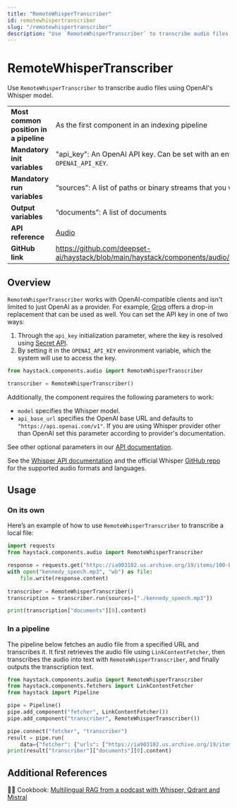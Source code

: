 ```yaml
---
title: "RemoteWhisperTranscriber"
id: remotewhispertranscriber
slug: "/remotewhispertranscriber"
description: "Use `RemoteWhisperTranscriber` to transcribe audio files using OpenAI's Whisper model."
---
```


# RemoteWhisperTranscriber

Use `RemoteWhisperTranscriber` to transcribe audio files using OpenAI's Whisper model.

|  |  |
| --- | --- |
| **Most common position in a pipeline** | As the first component in an indexing pipeline                                                 |
| **Mandatory init variables**           | "api_key": An OpenAI API key. Can be set with an environment variable `OPENAI_API_KEY`.        |
| **Mandatory run variables**            | “sources”: A list of paths or binary streams that you want to transcribe                       |
| **Output variables**                   | “documents”: A list of documents                                                               |
| **API reference**                      | [Audio](/reference/audio-api)                                                                         |
| **GitHub link**                        | https://github.com/deepset-ai/haystack/blob/main/haystack/components/audio/whisper_remote.py |

## Overview

`RemoteWhisperTranscriber` works with OpenAI-compatible clients and isn't limited to just OpenAI as a provider. For example, [Groq](https://console.groq.com/docs/speech-text) offers a drop-in replacement that can be used as well. You can set the API key in one of two ways:

1. Through the `api_key` initialization parameter, where the key is resolved using [Secret API](../../concepts/secret-management.mdx).
2. By setting it in the `OPENAI_API_KEY` environment variable, which the system will use to access the key.

```python
from haystack.components.audio import RemoteWhisperTranscriber

transcriber = RemoteWhisperTranscriber()
```

Additionally, the component requires the following parameters to work:

- `model` specifies the Whisper model.
- `api_base_url` specifies the OpenAI base URL and defaults to `"https://api.openai.com/v1"`. If you are using Whisper provider other than OpenAI set this parameter according to provider's documentation. 

See other optional parameters in our [API documentation](/reference/audio-api).

See the [Whisper API documentation](https://platform.openai.com/docs/guides/speech-to-text) and the official Whisper [GitHub repo](https://github.com/openai/whisper) for the supported audio formats and languages.

## Usage

### On its own

Here’s an example of how to use `RemoteWhisperTranscriber` to transcribe a local file:

```python
import requests
from haystack.components.audio import RemoteWhisperTranscriber

response = requests.get("https://ia903102.us.archive.org/19/items/100-Best--Speeches/EK_19690725_64kb.mp3")
with open("kennedy_speech.mp3", "wb") as file:
    file.write(response.content)
    
transcriber = RemoteWhisperTranscriber()
transcription = transcriber.run(sources=["./kennedy_speech.mp3"])

print(transcription["documents"][0].content)
```

### In a pipeline

The pipeline below fetches an audio file from a specified URL and transcribes it. It first retrieves the audio file using `LinkContentFetcher`, then transcribes the audio into text with `RemoteWhisperTranscriber`, and finally outputs the transcription text.

```python
from haystack.components.audio import RemoteWhisperTranscriber
from haystack.components.fetchers import LinkContentFetcher
from haystack import Pipeline

pipe = Pipeline()
pipe.add_component("fetcher", LinkContentFetcher())
pipe.add_component("transcriber", RemoteWhisperTranscriber())

pipe.connect("fetcher", "transcriber")
result = pipe.run(
    data={"fetcher": {"urls": ["https://ia903102.us.archive.org/19/items/100-Best--Speeches/EK_19690725_64kb.mp3"]}})
print(result["transcriber"]["documents"][0].content)

```

## Additional References

:cook: Cookbook: [Multilingual RAG from a podcast with Whisper, Qdrant and Mistral](https://haystack.deepset.ai/cookbook/multilingual_rag_podcast)